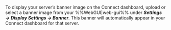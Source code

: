 To display your server’s banner image on the Connect dashboard, upload or select a banner image from your %%WebGUI|web-gui%% under ***Settings → Display Settings → Banner***. This banner will automatically appear in your Connect dashboard for that server.
